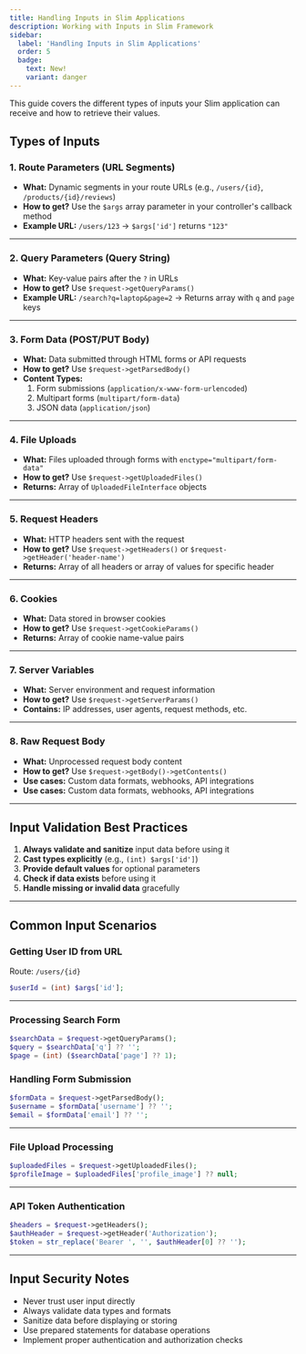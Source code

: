 ```yaml
---
title: Handling Inputs in Slim Applications
description: Working with Inputs in Slim Framework
sidebar:
  label: 'Handling Inputs in Slim Applications'
  order: 5
  badge:
    text: New!
    variant: danger
--- 
```

    
This guide covers the different types of inputs your Slim application can receive and how to retrieve their values.

## Types of Inputs  

### 1. Route Parameters (URL Segments)
- **What:** Dynamic segments in your route URLs (e.g., `/users/{id}`, `/products/{id}/reviews`)
- **How to get?** Use the `$args` array parameter in your controller's callback method
- **Example URL:** `/users/123` → `$args['id']` returns `"123"`

---

### 2. Query Parameters (Query String)
- **What:** Key-value pairs after the `?` in URLs
- **How to get?** Use `$request->getQueryParams()`
- **Example URL:** `/search?q=laptop&page=2` → Returns array with `q` and `page` keys

---

### 3. Form Data (POST/PUT Body)
- **What:** Data submitted through HTML forms or API requests
- **How to get?** Use `$request->getParsedBody()`
- **Content Types:**
  1. Form submissions (`application/x-www-form-urlencoded`)
  2. Multipart forms (`multipart/form-data`)
  3. JSON data (`application/json`)

---

### 4. File Uploads
- **What:** Files uploaded through forms with `enctype="multipart/form-data"`
- **How to get?** Use `$request->getUploadedFiles()`
- **Returns:** Array of `UploadedFileInterface` objects

---

### 5. Request Headers
- **What:** HTTP headers sent with the request
- **How to get?** Use `$request->getHeaders()` or `$request->getHeader('header-name')`
- **Returns:** Array of all headers or array of values for specific header

--- 

### 6. Cookies
- **What:** Data stored in browser cookies
- **How to get?** Use `$request->getCookieParams()`
- **Returns:** Array of cookie name-value pairs

---

### 7. Server Variables
- **What:** Server environment and request information
- **How to get?** Use `$request->getServerParams()`
- **Contains:** IP addresses, user agents, request methods, etc.

---

### 8. Raw Request Body
- **What:** Unprocessed request body content
- **How to get?** Use `$request->getBody()->getContents()`
- **Use cases:** Custom data formats, webhooks, API integrations
- **Use cases:** Custom data formats, webhooks, API integrations

---

## Input Validation Best Practices

1. **Always validate and sanitize** input data before using it
2. **Cast types explicitly** (e.g., `(int) $args['id']`)
3. **Provide default values** for optional parameters
4. **Check if data exists** before using it
5. **Handle missing or invalid data** gracefully

---

## Common Input Scenarios

### Getting User ID from URL
Route: `/users/{id}`
```php
$userId = (int) $args['id'];
```
---

### Processing Search Form
```php
$searchData = $request->getQueryParams();
$query = $searchData['q'] ?? '';
$page = (int) ($searchData['page'] ?? 1);
```

### Handling Form Submission
```php
$formData = $request->getParsedBody();
$username = $formData['username'] ?? '';
$email = $formData['email'] ?? '';
```

---

### File Upload Processing
```php
$uploadedFiles = $request->getUploadedFiles();
$profileImage = $uploadedFiles['profile_image'] ?? null;
```

---

### API Token Authentication
```php
$headers = $request->getHeaders();
$authHeader = $request->getHeader('Authorization');
$token = str_replace('Bearer ', '', $authHeader[0] ?? '');
```

---

## Input Security Notes

- Never trust user input directly
- Always validate data types and formats
- Sanitize data before displaying or storing
- Use prepared statements for database operations
- Implement proper authentication and authorization checks
